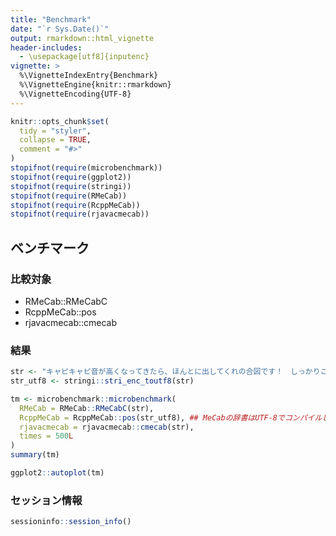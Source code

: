 ```yaml
---
title: "Benchmark"
date: "`r Sys.Date()`"
output: rmarkdown::html_vignette
header-includes:
  - \usepackage[utf8]{inputenc}
vignette: >
  %\VignetteIndexEntry{Benchmark}
  %\VignetteEngine{knitr::rmarkdown}
  %\VignetteEncoding{UTF-8}
---
```


```r
knitr::opts_chunk$set(
  tidy = "styler",
  collapse = TRUE,
  comment = "#>"
)
stopifnot(require(microbenchmark))
stopifnot(require(ggplot2))
stopifnot(require(stringi))
stopifnot(require(RMeCab))
stopifnot(require(RcppMeCab))
stopifnot(require(rjavacmecab))
```

## ベンチマーク

### 比較対象

- RMeCab::RMeCabC
- RcppMeCab::pos
- rjavacmecab::cmecab

### 結果

```r
str <- "キャピキャピ音が高くなってきたら、ほんとに出してくれの合図です！　しっかりここではコミュニケーションとってください"
str_utf8 <- stringi::stri_enc_toutf8(str)

tm <- microbenchmark::microbenchmark(
  RMeCab = RMeCab::RMeCabC(str),
  RcppMeCab = RcppMeCab::pos(str_utf8), ## MeCabの辞書はUTF-8でコンパイルしています
  rjavacmecab = rjavacmecab::cmecab(str),
  times = 500L
)
summary(tm)
```

```r
ggplot2::autoplot(tm)
```

### セッション情報

```r
sessioninfo::session_info()
```

